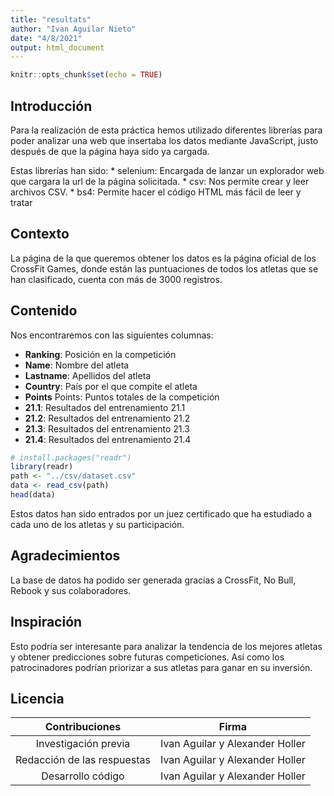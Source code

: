 ```yaml
---
title: "resultats"
author: "Ivan Aguilar Nieto"
date: "4/8/2021"
output: html_document
---
```


```r
knitr::opts_chunk$set(echo = TRUE)
```

## Introducción

Para la realización de esta práctica hemos utilizado diferentes librerías para poder analizar una web que insertaba los datos mediante JavaScript, justo después de que la página haya sido ya cargada.

Estas librerías han sido:
* selenium: Encargada de lanzar un explorador web que cargara la url de la página solicitada.
* csv: Nos permite crear y leer archivos CSV.
* bs4: Permite hacer el código HTML más fácil de leer y tratar

## Contexto

La página de la que queremos obtener los datos es la página oficial de los CrossFit Games, donde están las puntuaciones de todos los atletas que se han clasificado, cuenta con más de 3000 registros.

## Contenido

Nos encontraremos con las siguientes columnas:

* **Ranking**: Posición en la competición
* **Name**: Nombre del atleta
* **Lastname**: Apellidos del atleta
* **Country**: País por el que compite el atleta
* **Points** Points: Puntos totales de la competición
* **21.1**: Resultados del entrenamiento 21.1
* **21.2**: Resultados del entrenamiento 21.2
* **21.3**: Resultados del entrenamiento 21.3
* **21.4**: Resultados del entrenamiento 21.4

```r
# install.packages("readr")
library(readr)
path <- "../csv/dataset.csv"
data <- read_csv(path)
head(data)
```

Estos datos han sido entrados por un juez certificado que ha estudiado a cada uno de los atletas y su participación.

## Agradecimientos

La base de datos ha podido ser generada gracias a CrossFit, No Bull, Rebook y sus colaboradores.

## Inspiración

Esto podría ser interesante para analizar la tendencia de los mejores atletas y obtener predicciones sobre futuras competiciones.
Así como los patrocinadores podrían priorizar a sus atletas para ganar en su inversión.

## Licencia



| Contribuciones | Firma |
| :---: | :----: |
| Investigación previa | Ivan Aguilar y Alexander Holler |
| Redacción de las respuestas | Ivan Aguilar y Alexander Holler |
| Desarrollo código | Ivan Aguilar y Alexander Holler |

